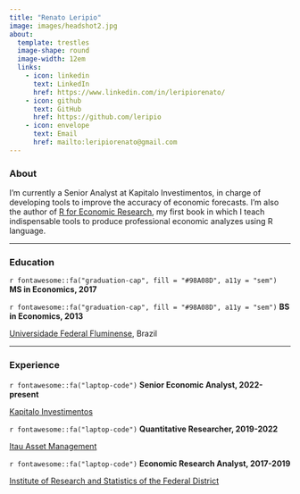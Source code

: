 ```yaml
---
title: "Renato Leripio"
image: images/headshot2.jpg
about: 
  template: trestles
  image-shape: round
  image-width: 12em
  links:
    - icon: linkedin
      text: LinkedIn
      href: https://www.linkedin.com/in/leripiorenato/
    - icon: github
      text: GitHub
      href: https://github.com/leripio
    - icon: envelope
      text: Email
      href: mailto:leripiorenato@gmail.com
---
```

### About
I’m currently a Senior Analyst at Kapitalo Investimentos, in charge of developing tools to improve the accuracy of economic forecasts. I'm also the author of [R for Economic Research](http://book.rleripio.com), my first book in which I teach indispensable tools to produce professional economic analyzes using R language. 

-----------------------------------------------------------------------------------------------------------------------------------

### Education

`r fontawesome::fa("graduation-cap", fill = "#98A08D", a11y = "sem")` **MS in Economics, 2017** </p>
`r fontawesome::fa("graduation-cap", fill = "#98A08D", a11y = "sem")` **BS in Economics, 2013** </p>
<p class="custom-filiation">[Universidade Federal Fluminense](https://www.uff.br/), Brazil</p>

-----------------------------------------------------------------------------------------------------------------------------------

### Experience

`r fontawesome::fa("laptop-code")` **Senior Economic Analyst, 2022-present**</p> 
<p class="custom-filiation">[Kapitalo Investimentos](https://www.kapitalo.com.br)</p>  

`r fontawesome::fa("laptop-code")` **Quantitative Researcher, 2019-2022**</p> 
<p class="custom-filiation">[Itau Asset Management](https://www.itauassetmanagement.com.br/)</p>

`r fontawesome::fa("laptop-code")` **Economic Research Analyst, 2017-2019**</p>
<p class="custom-filiation">[Institute of Research and Statistics of the Federal District](https://www.ipe.df.gov.br/)</p>

